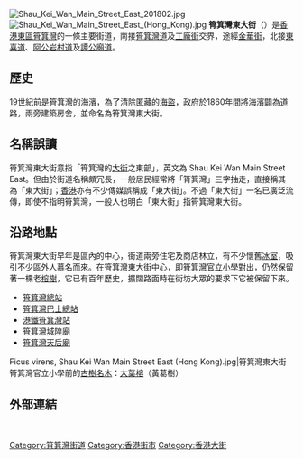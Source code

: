 {{Infobox Hong Kong Road
|   中文街道名稱 = 筲箕灣東大街
|   英文街道名稱 = Shau Kei Wan Main Street East
|   圖片         =  Shau Kei Wan Main Street East Tram Terminus 2018.jpg
|   圖片寬度      = 290px
|   圖片說明     =  筲箕灣電車總站
|   路段總長度   =  0.78
|   車速限制     =  
|   行車線數量   =  單線單程
|   所在地區     =  [[東區_(香港)|東區]][[筲箕灣|筲箕灣]]
|   起點         =  [[東喜道|東喜道]]／[[阿公岩村道|阿公岩村道]]／[[譚公廟道|譚公廟道]]
|   終點         =  [[筲箕灣道|筲箕灣道]]／[[工廠街|工廠街]]
|   通車日期     =
}}
[[File:Shau_Kei_Wan_Main_Street_East_201802.jpg|thumb]]
[[File:Shau_Kei_Wan_Main_Street_East_(Hong_Kong).jpg|thumb]]
'''筲箕灣東大街'''（{{lang-en|Shau Kei Wan Main Street East}}）是[[香港|香港]][[東區_(香港)|東區]][[筲箕灣|筲箕灣]]的一條主要街道，南接[[筲箕灣道|筲箕灣道]]及[[工廠街|工廠街]]交界，途經[[金華街_(香港)|金華街]]，北接[[東喜道|東喜道]]、[[阿公岩村道|阿公岩村道]]及[[譚公廟道|譚公廟道]]。

==歷史==
19世紀前是筲箕灣的海濱，為了清除匿藏的[[海盜|海盜]]，政府於1860年間將海濱闢為道路，兩旁建築房舍，並命名為筲箕灣東大街。

==名稱誤讀==
筲箕灣東大街意指「筲箕灣的[[大街|大街]]之東部」，英文為 Shau Kei Wan Main Street East。但由於街道名稱頗冗長，一般居民經常將「筲箕灣」三字抽走，直接稱其為「東大街」；[[香港|香港]]亦有不少傳媒誤稱成「東大街」。不過「東大街」一名已廣泛流傳，即使不指明筲箕灣，一般人也明白「東大街」指筲箕灣東大街。

==沿路地點==
筲箕灣東大街早年是區內的中心，街道兩旁住宅及商店林立，有不少懷舊[[冰室|冰室]]，吸引不少區外人慕名而來。在筲箕灣東大街中心，即[[筲箕灣官立小學|筲箕灣官立小學]]對出，仍然保留著一棵老[[榕樹|榕樹]]，它已有百年歷史，擴闊路面時在街坊大眾的要求下它被保留下來。
*[[筲箕灣總站|筲箕灣總站]]
*[[筲箕灣巴士總站|筲箕灣巴士總站]]
*[[港鐵|港鐵]][[筲箕灣站|筲箕灣站]]
*[[筲箕灣城隍廟|筲箕灣城隍廟]]
*[[筲箕灣天后廟|筲箕灣天后廟]]

<gallery mode=packed heights=200px style="text-align:left">
Ficus virens, Shau Kei Wan Main Street East (Hong Kong).jpg|筲箕灣東大街筲箕灣官立小學前的[[香港古樹名冊|古樹名木]]：[[大葉榕|大葉榕]]（黃葛樹）
</gallery>

==外部連結==
{{Commonscat-inline|Shau Kei Wan Main Street East}}

<br>
{{HK-road-stub}}

[[Category:筲箕灣街道|Category:筲箕灣街道]]
[[Category:香港街市|Category:香港街市]]
[[Category:香港大街|Category:香港大街]]